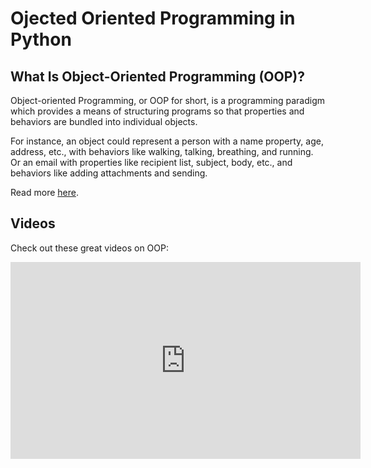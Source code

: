 # Ojected Oriented Programming in Python

## What Is Object-Oriented Programming (OOP)?
Object-oriented Programming, or OOP for short, is a programming paradigm which provides
a means of structuring programs so that properties and behaviors are bundled into individual objects.

For instance, an object could represent a person with a name property, age, address, etc., with behaviors like walking, talking, breathing, and running. 
Or an email with properties like recipient list, subject, body, etc., and behaviors like adding attachments and sending.

Read more [here](https://realpython.com/python3-object-oriented-programming/).

## Videos
Check out these great videos on OOP:

<iframe width="560" height="315" src="https://www.youtube.com/embed/videoseries?list=PL-osiE80TeTsqhIuOqKhwlXsIBIdSeYtc" frameborder="0" allow="autoplay; encrypted-media" allowfullscreen></iframe>

